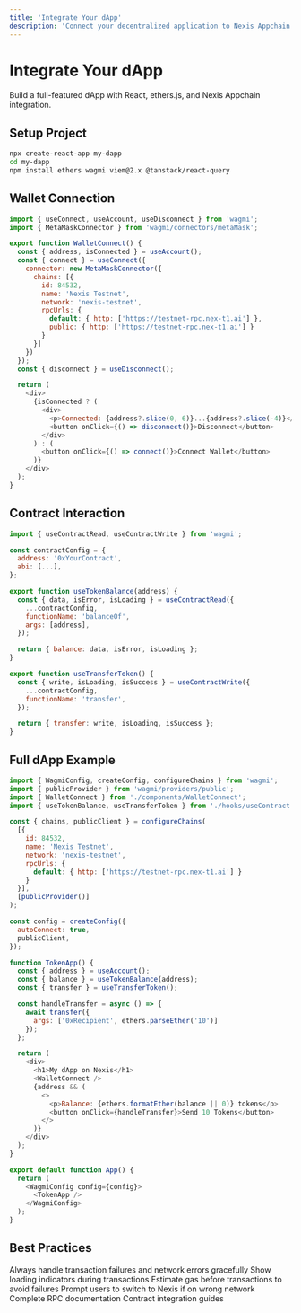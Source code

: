```yaml
---
title: 'Integrate Your dApp'
description: 'Connect your decentralized application to Nexis Appchain with wallet integration, contract calls, and user experience'
---
```


# Integrate Your dApp

Build a full-featured dApp with React, ethers.js, and Nexis Appchain integration.

## Setup Project

```bash
npx create-react-app my-dapp
cd my-dapp
npm install ethers wagmi viem@2.x @tanstack/react-query
```

## Wallet Connection

```javascript components/WalletConnect.jsx
import { useConnect, useAccount, useDisconnect } from 'wagmi';
import { MetaMaskConnector } from 'wagmi/connectors/metaMask';

export function WalletConnect() {
  const { address, isConnected } = useAccount();
  const { connect } = useConnect({
    connector: new MetaMaskConnector({
      chains: [{
        id: 84532,
        name: 'Nexis Testnet',
        network: 'nexis-testnet',
        rpcUrls: {
          default: { http: ['https://testnet-rpc.nex-t1.ai'] },
          public: { http: ['https://testnet-rpc.nex-t1.ai'] }
        }
      }]
    })
  });
  const { disconnect } = useDisconnect();

  return (
    <div>
      {isConnected ? (
        <div>
          <p>Connected: {address?.slice(0, 6)}...{address?.slice(-4)}</p>
          <button onClick={() => disconnect()}>Disconnect</button>
        </div>
      ) : (
        <button onClick={() => connect()}>Connect Wallet</button>
      )}
    </div>
  );
}
```

## Contract Interaction

```javascript hooks/useContract.js
import { useContractRead, useContractWrite } from 'wagmi';

const contractConfig = {
  address: '0xYourContract',
  abi: [...],
};

export function useTokenBalance(address) {
  const { data, isError, isLoading } = useContractRead({
    ...contractConfig,
    functionName: 'balanceOf',
    args: [address],
  });

  return { balance: data, isError, isLoading };
}

export function useTransferToken() {
  const { write, isLoading, isSuccess } = useContractWrite({
    ...contractConfig,
    functionName: 'transfer',
  });

  return { transfer: write, isLoading, isSuccess };
}
```

## Full dApp Example

```javascript App.js
import { WagmiConfig, createConfig, configureChains } from 'wagmi';
import { publicProvider } from 'wagmi/providers/public';
import { WalletConnect } from './components/WalletConnect';
import { useTokenBalance, useTransferToken } from './hooks/useContract';

const { chains, publicClient } = configureChains(
  [{
    id: 84532,
    name: 'Nexis Testnet',
    network: 'nexis-testnet',
    rpcUrls: {
      default: { http: ['https://testnet-rpc.nex-t1.ai'] }
    }
  }],
  [publicProvider()]
);

const config = createConfig({
  autoConnect: true,
  publicClient,
});

function TokenApp() {
  const { address } = useAccount();
  const { balance } = useTokenBalance(address);
  const { transfer } = useTransferToken();

  const handleTransfer = async () => {
    await transfer({
      args: ['0xRecipient', ethers.parseEther('10')]
    });
  };

  return (
    <div>
      <h1>My dApp on Nexis</h1>
      <WalletConnect />
      {address && (
        <>
          <p>Balance: {ethers.formatEther(balance || 0)} tokens</p>
          <button onClick={handleTransfer}>Send 10 Tokens</button>
        </>
      )}
    </div>
  );
}

export default function App() {
  return (
    <WagmiConfig config={config}>
      <TokenApp />
    </WagmiConfig>
  );
}
```

## Best Practices

<AccordionGroup>
  <Accordion title="Error Handling">
    Always handle transaction failures and network errors gracefully
  </Accordion>
  <Accordion title="Loading States">
    Show loading indicators during transactions
  </Accordion>
  <Accordion title="Gas Estimation">
    Estimate gas before transactions to avoid failures
  </Accordion>
  <Accordion title="Network Detection">
    Prompt users to switch to Nexis if on wrong network
  </Accordion>
</AccordionGroup>

<CardGroup cols={2}>
  <Card title="RPC Endpoints" icon="server" href="/developers/rpc-calls">
    Complete RPC documentation
  </Card>
  <Card title="Smart Contracts" icon="file-contract" href="/contracts/agents">
    Contract integration guides
  </Card>
</CardGroup>
